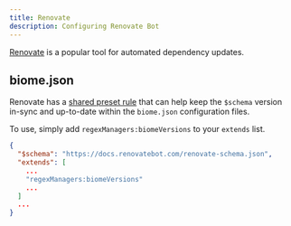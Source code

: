 ```yaml
---
title: Renovate
description: Configuring Renovate Bot
---
```


[Renovate](https://docs.renovatebot.com/) is a popular tool for automated dependency updates.

## biome.json

Renovate has a [shared preset rule](https://docs.renovatebot.com/presets-regexManagers/#regexmanagersbiomeversions) that can help keep the `$schema` version in-sync and up-to-date within the `biome.json` configuration files.

To use, simply add `regexManagers:biomeVersions` to your `extends` list.


```json title="renovate.json"
{
  "$schema": "https://docs.renovatebot.com/renovate-schema.json",
  "extends": [
    ...
    "regexManagers:biomeVersions"
    ...
  ]
  ...
}
```